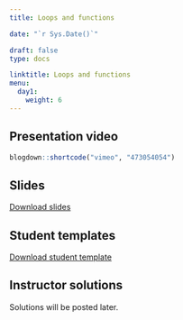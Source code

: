 ---
title: Loops and functions 

date: "`r Sys.Date()`"

draft: false
type: docs

linktitle: Loops and functions
menu:
  day1:
    weight: 6
---

## Presentation video

```{r, echo=F}
blogdown::shortcode("vimeo", "473054054")
```

## Slides

[Download slides](../../../Course_Modularization/Intro to R/Slides/05_loops_function_slides.pptx)

## Student templates

[Download student template](../../../Course_Modularization/Intro to R/Worksheets/Student Templates/05_loops_and_functions_template.Rmd)

## Instructor solutions

Solutions will be posted later.

<!-- [Download instructor solutions](../../../Course_Modularization/Intro to R/Worksheets/Solutions/05_loops_and_functions_solutions.Rmd) -->

